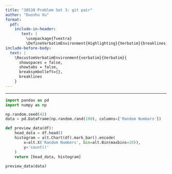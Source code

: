 ```yaml
---
title: "30538 Problem Set 3: git pair"
author: "Duoshu Xu"
format: 
  pdf:
    include-in-header: 
       text: |
         \usepackage{fvextra}
         \DefineVerbatimEnvironment{Highlighting}{Verbatim}{breaklines,commandchars=\\\{\}}
include-before-body:
  text: |
    \RecustomVerbatimEnvironment{verbatim}{Verbatim}{
      showspaces = false,
      showtabs = false,
      breaksymbolleft={},
      breaklines
    }
---
```

---

```python
import pandas as pd
import numpy as np

np.random.seed(42)
data = pd.DataFrame(np.random.rand(100), columns=['Random Numbers'])

def preview_data(df):
    head_data = df.head()
    histogram = alt.Chart(df).mark_bar().encode(
        x=alt.X('Random Numbers', bin=alt.Bin(maxbins=20)),
        y='count()'
    )
    return [head_data, histogram]
    
preview_data(data)
```

